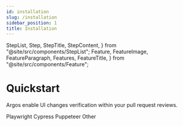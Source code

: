 ```yaml
---
id: installation
slug: /installation
sidebar_position: 1
title: Installation
---
```


  StepList,
  Step,
  StepTitle,
  StepContent,
} from "@site/src/components/StepList";
  Feature,
  FeatureImage,
  FeatureParagraph,
  Features,
  FeatureTitle,
} from "@site/src/components/Feature";




# Quickstart

Argos enable UI changes verification within your pull request reviews.

<Cards>
  <LinkCard to="/playwright" image={playwrightLogo}>
    Playwright
  </LinkCard>
  <LinkCard to="/cypress" image={cypressLogo}>
    Cypress
  </LinkCard>
  <LinkCard to="/puppeteer" image={puppeteerLogo}>
    Puppeteer
  </LinkCard>
  <LinkCard to="/with-any-e2e-tool">Other</LinkCard>
</Cards>
